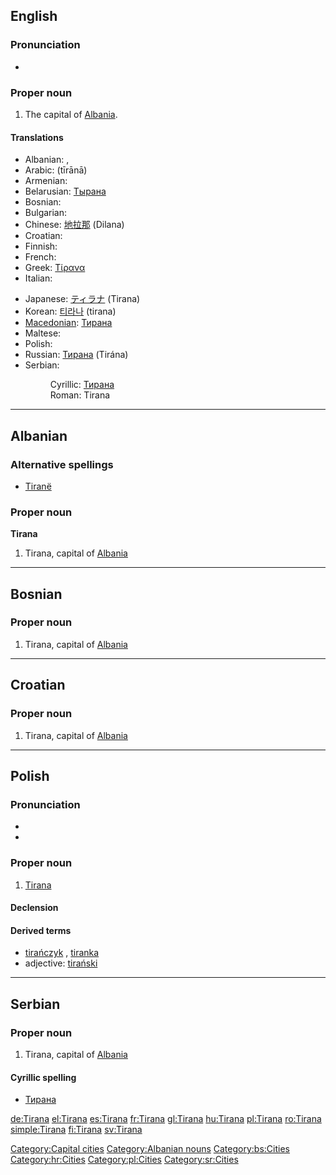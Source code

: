 {{wikipedia}}
==English==

===Pronunciation===
* {{rhymes|ɑːnə}}

===Proper noun===
{{infl|en|proper noun}}

# The capital of [[Albania]].

====Translations====
{{trans-top|capital of Albania}}
* Albanian: {{t-|sq|Tiranë|xs=Albanian}}, {{t-|sq|Tirana|xs=Albanian}}
* Arabic: {{Arab|[[تيرانا]]}} (tīrānā)
* Armenian: {{t-|hy|Տիրանա|tr=Tirana|sc=Armn|xs=Armenian}}
* Belarusian: [[Тырана]]
* Bosnian: {{t-|bs|Tirana|f}}
* Bulgarian: {{t-|bg|Тирана|sc=Cyrl}}
* Chinese: [[地拉那]] (Dilana)
* Croatian: {{t-|hr|Tirana|f}}
* Finnish: {{t+|fi|Tirana}}
* French: {{t+|fr|Tirana}}
* Greek: [[Τίρανα]]
* Italian: {{t-|it|Tirana}}
{{trans-mid}}
* Japanese: [[ティラナ]] (Tirana)
* Korean: [[티라나]] (tirana)
* [[Macedonian]]: [[Тирана]] {{f}}
* Maltese: {{t-|mt|Tirana|xs=Maltese}}
* Polish: {{l|pl|Tirana}} {{f}}
* Russian: [[Тирана]] {{f}} (Tirána)
* Serbian:
*: Cyrillic: [[Тирана]] {{f}}
*: Roman: Tirana {{f}}
{{trans-bottom}}

[[Category:Capital cities]]

----

==Albanian==

===Alternative spellings===
* [[Tiranë]]

===Proper noun===
'''Tirana'''

# Tirana, capital of [[Albania]]

[[Category:Albanian nouns]]

----

==Bosnian==

===Proper noun===
{{infl|bs|proper noun|g=f}}

# Tirana, capital of [[Albania]]

[[Category:bs:Cities]]

----

==Croatian==

===Proper noun===
{{infl|hr|proper noun|g=f}}

# Tirana, capital of [[Albania]]

[[Category:hr:Cities]]
----
==Polish==

===Pronunciation===
* {{IPA|/t̪iˈran̪a/|lang=pl}}
* {{audio|Pl-Tirana.ogg|audio}}

===Proper noun===
{{infl|pl|proper noun|g=f}}

# [[#English|Tirana]]

====Declension====
{{pl-decl-noun-sing
|Tirana
|Tirany
|Tiranie
|Tiranę
|Tiraną
|Tiranie
|Tirano
}}

====Derived terms====
*[[tirańczyk]] {{m}}, [[tiranka]] {{f}}
*adjective: [[tirański]]

[[Category:pl:Cities]]

----

==Serbian==

===Proper noun===
{{infl|sv|proper noun|g=f}}

# Tirana, capital of [[Albania]]

====Cyrillic spelling====
* [[Тирана#Serbian|Тирана]]

[[Category:sr:Cities]]

[[de:Tirana]]
[[el:Tirana]]
[[es:Tirana]]
[[fr:Tirana]]
[[gl:Tirana]]
[[hu:Tirana]]
[[pl:Tirana]]
[[ro:Tirana]]
[[simple:Tirana]]
[[fi:Tirana]]
[[sv:Tirana]]